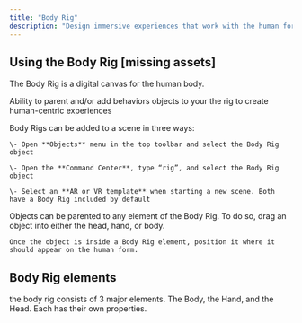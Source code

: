 ```yaml
---
title: "Body Rig"
description: "Design immersive experiences that work with the human form and perspective in a scene."
---
```


## Using the Body Rig \[missing assets]

The Body Rig is a digital canvas for the human body.&#x20;

Ability to parent and/or add behaviors objects to your the rig to create human-centric experiences

<AccordionGroup>
  <Accordion title="Adding a Body Rig to a scene" defaultOpen={false}>
    Body Rigs can be added to a scene in three ways:&#x20;

    \- Open **Objects** menu in the top toolbar and select the Body Rig object

    \- Open the **Command Center**, type “rig”, and select the Body Rig object

    \- Select an **AR or VR template** when starting a new scene. Both have a Body Rig included by default
  </Accordion>

  <Accordion title="Parenting objects to the Body Rig" defaultOpen={false}>
    Objects can be parented to any element of the Body Rig. To do so, drag an object into either the head, hand, or body.

    Once the object is inside a Body Rig element, position it where it should appear on the human form.
  </Accordion>

  <Accordion title="Using behaviors with the Body Rig" defaultOpen={false} />
</AccordionGroup>

## Body Rig elements

the body rig consists of 3 major elements. The Body, the Hand, and the Head. Each has their own properties.